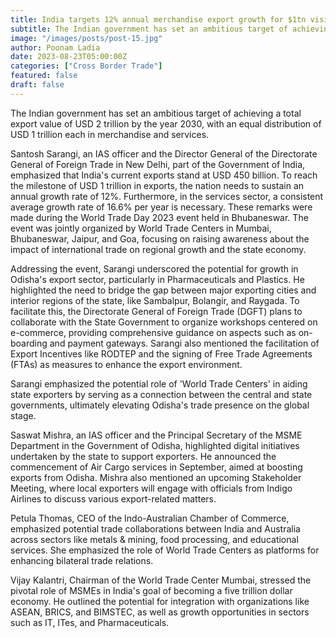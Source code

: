 ```yaml
---
title: India targets 12% annual merchandise export growth for $1tn vision - DGFT's Santosh Sarangi 
subtitle: The Indian government has set an ambitious target of achieving
image: "/images/posts/post-15.jpg"
author: Poonam Ladia
date: 2023-08-23T05:00:00Z
categories: ["Cross Border Trade"]
featured: false
draft: false
---
```



The Indian government has set an ambitious target of achieving a total export value of USD 2 trillion by the year 2030, with an equal distribution of USD 1 trillion each in merchandise and services.

Santosh Sarangi, an IAS officer and the Director General of the Directorate General of Foreign Trade in New Delhi, part of the Government of India, emphasized that India's current exports stand at USD 450 billion. To reach the milestone of USD 1 trillion in exports, the nation needs to sustain an annual growth rate of 12%. Furthermore, in the services sector, a consistent average growth rate of 16.6% per year is necessary. These remarks were made during the World Trade Day 2023 event held in Bhubaneswar. The event was jointly organized by World Trade Centers in Mumbai, Bhubaneswar, Jaipur, and Goa, focusing on raising awareness about the impact of international trade on regional growth and the state economy.

Addressing the event, Sarangi underscored the potential for growth in Odisha's export sector, particularly in Pharmaceuticals and Plastics. He highlighted the need to bridge the gap between major exporting cities and interior regions of the state, like Sambalpur, Bolangir, and Raygada. To facilitate this, the Directorate General of Foreign Trade (DGFT) plans to collaborate with the State Government to organize workshops centered on e-commerce, providing comprehensive guidance on aspects such as on-boarding and payment gateways. Sarangi also mentioned the facilitation of Export Incentives like RODTEP and the signing of Free Trade Agreements (FTAs) as measures to enhance the export environment.

Sarangi emphasized the potential role of 'World Trade Centers' in aiding state exporters by serving as a connection between the central and state governments, ultimately elevating Odisha's trade presence on the global stage.

Saswat Mishra, an IAS officer and the Principal Secretary of the MSME Department in the Government of Odisha, highlighted digital initiatives undertaken by the state to support exporters. He announced the commencement of Air Cargo services in September, aimed at boosting exports from Odisha. Mishra also mentioned an upcoming Stakeholder Meeting, where local exporters will engage with officials from Indigo Airlines to discuss various export-related matters.

Petula Thomas, CEO of the Indo-Australian Chamber of Commerce, emphasized potential trade collaborations between India and Australia across sectors like metals & mining, food processing, and educational services. She emphasized the role of World Trade Centers as platforms for enhancing bilateral trade relations.

Vijay Kalantri, Chairman of the World Trade Center Mumbai, stressed the pivotal role of MSMEs in India's goal of becoming a five trillion dollar economy. He outlined the potential for integration with organizations like ASEAN, BRICS, and BIMSTEC, as well as growth opportunities in sectors such as IT, ITes, and Pharmaceuticals.